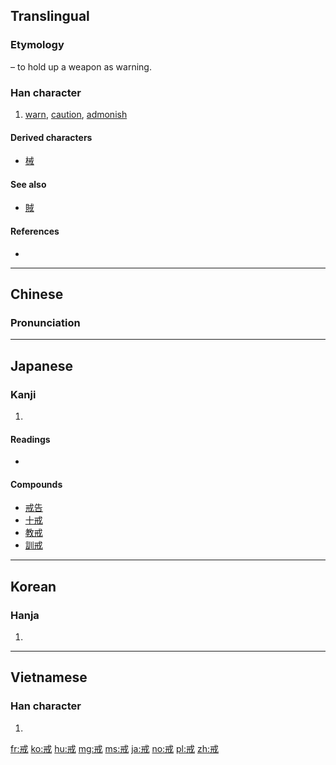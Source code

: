==Translingual==

===Etymology===
{{Han etyl}}
{{Han compound|戈|t1=halberd|廾|t2=hands}} – to hold up a weapon as warning.

===Han character===
{{Han char|rn=62|rad=戈|as=03|sn=7|four=53400|canj=IT|ids=⿹戈廾}}

# [[warn]], [[caution]], [[admonish]]

====Derived characters====
* [[械]]

====See also====
* [[賊]] <!-- Graphically similar component -->

====References====
* {{Han ref|kx=0412.050|dkj=11548|dj=0754.040|hdz=21400.050|uh=6212|ud=25106|bh=A7D9|bd=42969}}

----

==Chinese==
{{zh-forms}}

===Pronunciation===
{{zh-pron
|m=jiè
|c=gaai3
|mn=kài
|mc=y
|oc=y
|ma=
|cat=v
}}

----

==Japanese==

===Kanji===
{{ja-kanji|grade=c|rs=戈03}}

# {{defn|lang=ja|sort=戈03}}

====Readings====
* {{ja-readings|goon=[[け]] (ke) {{non-joyo-reading}}|kanon=[[かい]] (kai)|kun=[[いましめる]] (imashimeru), [[いましめ]] (imashime)}}

====Compounds====
* [[戒告]]
* [[十戒]]
* [[教戒]]
* [[訓戒]]

----

==Korean==

===Hanja===
{{ko-hanja|hangeul=계|eumhun=|rv=gye|mr=kye|y=kyey}}

# {{defn|lang=ko|sort=戈03}}

----

==Vietnamese==

===Han character===
{{vi-hantu|giới|rs=戈03}}

# {{defn|lang=vi|sort=戈03}}

[[fr:戒]]
[[ko:戒]]
[[hu:戒]]
[[mg:戒]]
[[ms:戒]]
[[ja:戒]]
[[no:戒]]
[[pl:戒]]
[[zh:戒]]